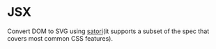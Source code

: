 
# JSX

Convert DOM to SVG using [satori](https://github.com/vercel/satori)(it supports a subset of the spec that covers most common CSS features).

<JSXSandbox />